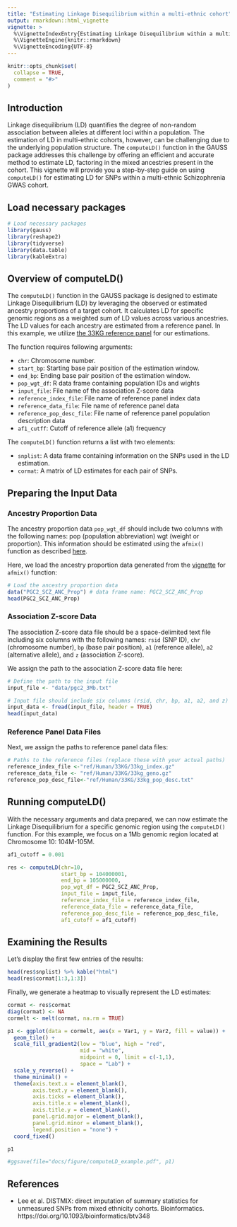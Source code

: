 ```yaml
---
title: "Estimating Linkage Disequilibrium within a multi-ethnic cohort"
output: rmarkdown::html_vignette
vignette: >
  %\VignetteIndexEntry{Estimating Linkage Disequilibrium within a multi-ethnic cohort}
  %\VignetteEngine{knitr::rmarkdown}
  %\VignetteEncoding{UTF-8}
---
```


```r
knitr::opts_chunk$set(
  collapse = TRUE,
  comment = "#>"
)
```

## Introduction

Linkage disequilibrium (LD) quantifies the degree of non-random association between alleles at different loci within a population. The estimation of LD in multi-ethnic cohorts, however, can be challenging due to the underlying population structure. The `computeLD()` function in the GAUSS package addresses this challenge by offering an efficient and accurate method to estimate LD, factoring in the mixed ancestries present in the cohort. This vignette will provide you a step-by-step guide on using `computeLD()` for estimating LD for SNPs within a multi-ethnic Schizophrenia GWAS cohort.


## Load necessary packages
```r
# Load necessary packages
library(gauss)
library(reshape2)
library(tidyverse)
library(data.table)
library(kableExtra)
```

## Overview of computeLD()

The `computeLD()` function in the GAUSS package is designed to estimate Linkage Disequilibrium (LD) by leveraging the observed or estimated ancestry proportions of a target cohort. It calculates LD for specific genomic regions as a weighted sum of LD values across various ancestries. The LD values for each ancestry are estimated from a reference panel. In this example, we utilize [the 33KG reference panel](https://statsleelab.github.io/gauss/articles/ref_33KG.html) for our estimations. 

The function requires following arguments:

* `chr`: Chromosome number.
* `start_bp`: Starting base pair position of the estimation window.
* `end_bp`: Ending base pair position of the estimation window.
* `pop_wgt_df`: R data frame containing population IDs and wights
* `input_file`: File name of the association Z-score data
* `reference_index_file`: File name of reference panel index data
* `reference_data_file`: File name of reference panel data
* `reference_pop_desc_file`: File name of reference panel population description data
* `af1_cutff`: Cutoff of reference allele (a1) frequency


The `computeLD()` function returns a list with two elements:

* `snplist`: A data frame containing information on the SNPs used in the LD estimation.
* `cormat`: A matrix of LD estimates for each pair of SNPs.


## Preparing the Input Data

### Ancestry Proportion Data

The ancestry proportion data `pop_wgt_df` should include two columns with the following names: pop (population abbreviation) wgt (weight or proportion). This information should be estimated using the `afmix()` function as described [here](https://statsleelab.github.io/gauss/articles/afmix_example.html). 

Here, we load the ancestry proportion data generated from the [vignette](https://statsleelab.github.io/gauss/articles/afmix_example.html) for `afmix()` function:

```r
# Load the ancestry proportion data
data("PGC2_SCZ_ANC_Prop") # data frame name: PGC2_SCZ_ANC_Prop
head(PGC2_SCZ_ANC_Prop)
```

### Association Z-score Data

The association Z-score data file should be a space-delimited text file including six columns with the following names: `rsid` (SNP ID), `chr` (chromosome number), `bp` (base pair position), `a1` (reference allele), `a2` (alternative allele), and `z` (association Z-score). 


We assign the path to the association Z-score data file here:
```r
# Define the path to the input file
input_file <- "data/pgc2_3Mb.txt"

# Input file should include six columns (rsid, chr, bp, a1, a2, and z)
input_data <- fread(input_file, header = TRUE)
head(input_data)
```

### Reference Panel Data Files

Next, we assign the paths to reference panel data files:
```r
# Paths to the reference files (replace these with your actual paths)
reference_index_file <-"ref/Human/33KG/33kg_index.gz"
reference_data_file <- "ref/Human/33KG/33kg_geno.gz"
reference_pop_desc_file<-"ref/Human/33KG/33kg_pop_desc.txt"
```


## Running computeLD()

With the necessary arguments and data prepared, we can now estimate the Linkage Disequilibrium for a specific genomic region using the `computeLD()` function. For this example, we focus on a 1Mb genomic region located at Chromosome 10: 104M-105M.

```r
af1_cutoff = 0.001

res <- computeLD(chr=10, 
                 start_bp = 104000001, 
                 end_bp = 105000000,
                 pop_wgt_df = PGC2_SCZ_ANC_Prop,
                 input_file = input_file, 
                 reference_index_file = reference_index_file,
                 reference_data_file = reference_data_file, 
                 reference_pop_desc_file = reference_pop_desc_file,
                 af1_cutoff = af1_cutoff)
```

## Examining the Results

Let's display the first few entries of the results:
```r
head(res$snplist) %>% kable("html")
head(res$cormat[1:3,1:3])
```

Finally, we generate a heatmap to visually represent the LD estimates:
```r
cormat <- res$cormat
diag(cormat) <- NA
cormelt <- melt(cormat, na.rm = TRUE)

p1 <- ggplot(data = cormelt, aes(x = Var1, y = Var2, fill = value)) +
  geom_tile() +
  scale_fill_gradient2(low = "blue", high = "red", 
                       mid = "white", 
                       midpoint = 0, limit = c(-1,1), 
                       space = "Lab") +
  scale_y_reverse() +
  theme_minimal() + 
  theme(axis.text.x = element_blank(),
        axis.text.y = element_blank(),
        axis.ticks = element_blank(),
        axis.title.x = element_blank(),
        axis.title.y = element_blank(),
        panel.grid.major = element_blank(),
        panel.grid.minor = element_blank(),
        legend.position = "none") +
  coord_fixed()

p1

#ggsave(file="docs/figure/computeLD_example.pdf", p1)

```

## References

* Lee et al. DISTMIX: direct imputation of summary statistics for unmeasured SNPs from mixed ethnicity cohorts. Bioinformatics. https://doi.org/10.1093/bioinformatics/btv348

